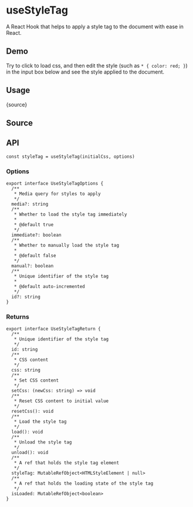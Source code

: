 # useStyleTag


<HooksType category="Element" />

A React Hook that helps to apply a style tag to the document with ease in React.

## Demo

Try to click to load css, and then edit the style (such as `* { color: red; }`) in the input box below and see the style applied to the document.


<App />

## Usage


<RawCode>{source}</RawCode>

## Source


<Source />

## API

```tsx
const styleTag = useStyleTag(initialCss, options)
```

### Options

```tsx
export interface UseStyleTagOptions {
  /**
   * Media query for styles to apply
   */
  media?: string
  /**
   * Whether to load the style tag immediately
   *
   * @default true
   */
  immediate?: boolean
  /**
   * Whether to manually load the style tag
   *
   * @default false
   */
  manual?: boolean
  /**
   * Unique identifier of the style tag
   *
   * @default auto-incremented
   */
  id?: string
}
```

### Returns

```tsx
export interface UseStyleTagReturn {
  /**
   * Unique identifier of the style tag
   */
  id: string
  /**
   * CSS content
   */
  css: string
  /**
   * Set CSS content
   */
  setCss: (newCss: string) => void
  /**
   * Reset CSS content to initial value
   */
  resetCss(): void
  /**
   * Load the style tag
   */
  load(): void
  /**
   * Unload the style tag
   */
  unload(): void
  /**
   * A ref that holds the style tag element
   */
  styleTag: MutableRefObject<HTMLStyleElement | null>
  /**
   * A ref that holds the loading state of the style tag
   */
  isLoaded: MutableRefObject<boolean>
}
```
